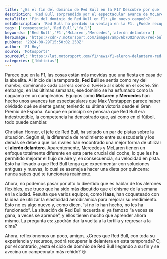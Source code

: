 ```yaml
---
title: '¿Es el fin del dominio de Red Bull en la F1? Descubre por qué'
description: 'Red Bull sorprendido por el espectacular avance de McLaren y Mercedes. ¿Está la era del rey del mambo llegando a su fin? Descúbrelo aquí.'
metaTitle: 'Fin del dominio de Red Bull en F1: ¿Un nuevo campeón?'
metaDescription: 'Red Bull ha perdido su ventaja en la F1. ¿Puede recuperarla ante el avance de McLaren y Mercedes? Lee más sobre esta sorprendente batalla.'
tags: ['competencia','Red Bull','fail']
keywords: ['Red Bull','F1','McLaren','Mercedes','alerón delantero']
heroImage: 'https://cdn-7.motorsport.com/images/amp/6b7DQzn0/s6/red-bull-racing-rb20-front-win-2.jpg'
pubDate: '2024-08-29T15:50:02.250Z'
author: 'F1 Hoy'
source: 'Motosports'
sourceUrl: 'https://lat.motorsport.com/f1/news/f1-aleron-delantero-red-bull-rendimiento-rb20-checo-perez-2024/10648792/?utm_source=RSS&utm_medium=referral&utm_campaign=RSS-F1&utm_term=News&utm_content=lat'
categories: ['Noticias']
---
```

Parece que en la F1, las cosas están más movidas que una fiesta en casa de la abuelita. Al inicio de la temporada, **Red Bull** se sentía como rey del mambo, dominando cada carrera como si tuviera al diablo en el coche. Sin embargo, en las últimas semanas, ese dominio se ha esfumado como la caguama en un cumpleaños. Equipos como **McLaren** y **Mercedes** han hecho unos avances tan espectaculares que Max Verstappen parece haber olvidado qué se siente ganar, teniendo su última victoria desde el Gran Premio de España. Aunque en principio se pensara que Red Bull era indestructible, la competencia ha demostrado que, así como en el fútbol, todo puede cambiar.

Christian Horner, el jefe de Red Bull, ha soltado un par de pistas sobre la situación. Según él, la diferencia de rendimiento entre su escudería y los demás se debe a que los rivales han encontrado una mejor forma de utilizar el **alerón delantero.** Aparentemente, Mercedes y McLaren tienen un enfoque totalmente diferente en esta parte crucial del coche, lo que les ha permitido mejorar el flujo de aire y, en consecuencia, su velocidad en pista. Esto ha llevado a que Red Bull tenga que experimentar con soluciones antiguas y nuevas, lo cual se asemeja a hacer una dieta por quincena: nunca sabes qué te funcionará realmente.

Ahora, no podemos pasar por alto lo divertido que es hablar de los alerones flexibles, ese truco que ha sido más discutido que el chisme de la semana en la ciudad. Resulta que varios equipos, como **Haas**, han coqueteado con la idea de utilizar la elasticidad aerodinámica para mejorar su rendimiento. Esto no es algo nuevo y, como dicen, “si no lo han hecho, no les ha funcionado”. La situación de Red Bull recuerda el ya famoso “a veces se gana, a veces se aprende”, y ellos tienen mucho que aprender ahora mismo. La pregunta es: ¿podrán dar la vuelta a la tortilla y regresar a la cima? 

Ahora, reflexionemos un poco, amigos. ¿Crees que Red Bull, con toda su experiencia y recursos, podrá recuperar la delantera en esta temporada? O, por el contrario, ¿está el ciclo de dominio de Red Bull llegando a su fin y se avecina un campeonato más reñido? 😏


